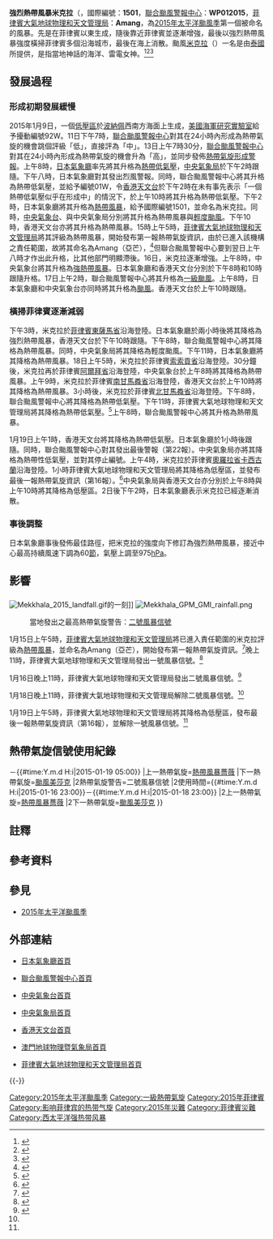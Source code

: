 {{NoteTA
|G1=TyphoonNew
|G2=TyphoonOld
|G3=Weather
|G4=單位
|G5=地名
|T=zh:強烈熱帶風暴米克拉 (2015年); zh-cn:台风米克拉 (2015年); zh-hk:颱風米克拉 (2015年); zh-mo:颱風米克拉 (2015年); zh-tw:中度颱風米克拉 (2015年);
|1=zh:強烈熱帶風暴米克拉; zh-cn:台风米克拉; zh-hk:颱風米克拉; zh-mo:颱風米克拉; zh-tw:中度颱風米克拉;
|2=zh:Severe Tropical Storm Mekkhala; zh-cn:Typhoon Mekkhala; zh-hk:Typhoon Mekkhala; zh-mo:Typhoon Mekkhala; zh-tw:Severe Tropical Storm Mekkhala
|skin=typhoon
}}
{{UTC+8}}
{{颱風基礎資訊
|颱風名稱               = 強烈熱帶風暴米克拉
|外文名稱               = Severe Tropical Storm Mekkhala
|外文語言               = 英文
|代表圖像               = Mekkhala 2015-01-17 0414Z.jpg
|代表圖像名稱           = 1月17日，正在菲律賓登陸的強烈熱帶風暴米克拉
|形成日期               = 2015年1月13日
|消散日期               = 2015年1月21日
|十分鐘平均風速JMA      = 60|JMA=knot
|十分鐘平均風速CWB      = 33|CWB=m/s
|十分鐘平均風速KMA      = 36|KMA=m/s
|十分鐘平均風速HKO      = 120
|十分鐘平均風速PAGASA   = 100
|十分鐘平均風速TMD      = 70|TMD=knot
|二分鐘平均風速         = 33|NMC=m/s
|一分鐘平均風速         = 70|SSHS=knot<!--JTWC-->
|瞬間最大陣風           = 155<!--JMA-->
|最低氣壓               = 975<!--JMA-->
|氣旋能量指數           = 3.2125
|財產損失               = {{PHI}}7,100,000.00[[美元|美元]]<ref name="Rappler01">{{cite web|author=Mar S. Arguelles|work=Philippine News Agency|publisher=Interaksyon|date=2015-01-21|accessdate=2015-03-24|title=Storm 'Amang' leaves 3 people dead, P318.7M in damages in Bicol|url=http://www.interaksyon.com/article/103439/storm-amang-leaves-3-people-dead-p318-7m-in-damages-in-bicol|deadurl=yes|archiveurl=https://web.archive.org/web/20150402112905/http://www.interaksyon.com/article/103439/storm-amang-leaves-3-people-dead-p318-7m-in-damages-in-bicol|archivedate=2015年4月2日}}</ref>
|死傷人數               = {{PHI}}3死<ref name="Rappler01"/>
|影響地區               = {{FSM}}<br>{{PHI}}
|備註                   = 
|颱風路徑圖             = Mekkhala 2015 track.png
|風季年份               = 2015
|風季位置               = 太平洋
}}
'''強烈熱帶風暴米克拉'''（{{lang-en|'''Severe Tropical Storm Mekkhala'''}}，國際編號：'''1501'''，[[聯合颱風警報中心|聯合颱風警報中心]]：'''WP012015'''，[[菲律賓大氣地球物理和天文管理局|菲律賓大氣地球物理和天文管理局]]：'''Amang'''，為[[2015年太平洋颱風季|2015年太平洋颱風季]]第一個被命名的風暴。先是在菲律賓以東生成，隨後靠近菲律賓並逐漸增強，最後以強烈熱帶風暴強度橫掃菲律賓多個沿海城市，最後在海上消散。颱風[[媚卡拉|米克拉]]（{{lang-th|เมขลา}}）一名是由[[泰國|泰國]]所提供，是指當地神話的海洋、雷電女神。<ref>{{cite web|url=http://www.weather.gov.hk/informtc/sound/tc_pronunciation2015_uc.htm#Thailand|title=熱帶氣旋名稱的意義|author=香港天文台|accessdate=2015-01-13|archive-url=https://web.archive.org/web/20150701212504/http://www.weather.gov.hk/informtc/sound/tc_pronunciation2015_uc.htm#Thailand|archive-date=2015-07-01|dead-url=yes}}</ref><ref>{{cite web|url=http://cwb.gov.tw/V7/knowledge/encyclopedia/ty007.htm|title=颱風百問——颱風是怎麼命名？|author=交通部中央氣象局|accessdate=2015-01-13|deadurl=yes|archiveurl=https://web.archive.org/web/20160531115722/http://www.cwb.gov.tw/V7/knowledge/encyclopedia/ty007.htm|archivedate=2016年5月31日|df=}}</ref><ref name="เมขลา">{{cite web|url=http://www.thaifolk.com/doc/mekkala.htm|title=เมขลา รามสูร|author=泰國民俗網|accessdate=2015-01-13|archive-date=2015-03-02|archive-url=https://web.archive.org/web/20150302150959/http://www.thaifolk.com/doc/mekkala.htm|dead-url=no}}{{th}}</ref>

==發展過程==
{{phs wikify}}
===形成初期發展緩慢===
2015年1月9日，一個[[低壓區|低壓區]]於[[波納佩|波納佩]]西南方海面上生成，[[美國海軍研究實驗室|美國海軍研究實驗室]]給予擾動編號92W。11日下午7時，[[聯合颱風警報中心|聯合颱風警報中心]]對其在24小時內形成為熱帶氣旋的機會跳個評級「低」，直接評為「中」。13日上午7時30分，[[聯合颱風警報中心|聯合颱風警報中心]]對其在24小時內形成為熱帶氣旋的機會升為「高」，並同步發佈[[熱帶氣旋形成警報|熱帶氣旋形成警報]]。上午8時，[[氣象廳_(日本)|日本氣象廳]]率先將其升格為[[熱帶低氣壓|熱帶低氣壓]]，[[交通部中央氣象局|中央氣象局]]於下午2時跟隨。下午八時，日本氣象廳對其發出烈風警報。同時，聯合颱風警報中心將其升格為熱帶低氣壓，並給予編號01W{{NoteTag|[[聯合颱風警報中心|聯合颱風警報中心]]會為所有於其責任範圍內被該部門評定為[[熱帶氣旋|熱帶氣旋]]的系統作出編號，由兩位數及一個英文字母組成。[[英文字母|英文字母]]表示該熱帶氣旋形成的區域，西北太平洋（包括[[南海|南海]]、[[東海|東海]]）以W表示；而兩位數字則指熱帶氣旋於當年在[[英文字母|英文字母]]所表示的區域內形成次序，換言之「01W」即指米克拉是年內第1個於西北太平洋區域內形成的熱帶氣旋。此編號系統每年重新開始。}}，令[[香港天文台|香港天文台]]於下午2時在未有事先表示「一個熱帶低氣壓似乎在形成中」的情況下，於上午10時將其升格為熱帶低氣壓。下午2時，日本氣象廳將其升格為[[熱帶風暴|熱帶風暴]]，給予國際編號1501，並命名為米克拉{{NoteTag|[[日本氣象廳|日本氣象廳]]是[[世界氣象組織|世界氣象組織]]指定的西北太平洋[[區域專責氣象中心|區域專責氣象中心]]，負責該區域內（包括南海、東海）的熱帶氣旋正式編號與命名工作：每當該機構把一個熱帶低氣壓升為熱帶風暴時，該機構亦會依照在[[世界氣象組織|世界氣象組織]][[颱風委員會|颱風委員會]]上通過的名稱表作出命名，同時給予4位數字的國際編號。前兩位為當年公元紀年最後兩位數（20'''15'''），後兩位代表米克拉是當年被[[日本氣象廳|日本氣象廳]]第'''1'''個升為[[熱帶風暴|熱帶風暴]]的[[熱帶氣旋|熱帶氣旋]]}}。同時，[[中央氣象台|中央氣象台]]、與中央氣象局分別將其升格為熱帶風暴與[[輕度颱風|輕度颱風]]。下午10時，香港天文台亦將其升格為熱帶風暴。15時上午5時，[[菲律賓大氣地球物理和天文管理局|菲律賓大氣地球物理和天文管理局]]將其評級為熱帶風暴，開始發布第一報熱帶氣旋資訊，由於已進入該機構之責任範圍，故將其命名為Amang（亞芒），<ref name=PAGASA1>{{cite web|title=amang_2015_bulletin #1|url=http://pagasa.dost.gov.ph/index.php/bulletin-archive/212-amang-2015-bulletin/2070-1|publisher=Philippine Atmospheric, Geophysical and Astronomical Services Administration|accessdate=2015-01-15|archivedate=2015-01-15|deadurl=yes|archiveurl=https://www.webcitation.org/6VbStsFgw?url=http://pagasa.dost.gov.ph/index.php/bulletin-archive/212-amang-2015-bulletin/2070-1}}</ref>但聯合颱風警報中心要到翌日上午八時才作出此升格，比其他部門明顯滯後。16日，米克拉逐漸增強。上午8時，中央氣象台將其升格為[[強烈熱帶風暴|強熱帶風暴]]。日本氣象廳和香港天文台分別於下午8時和10時跟隨升格。17日上午2時，聯合颱風警報中心將其升格為[[一級颱風|一級颱風]]。上午8時，日本氣象廳和中央氣象台亦同時將其升格為[[颱風|颱風]]。香港天文台於上午10時跟隨。

===橫掃菲律賓逐漸減弱===
下午3時，米克拉於[[菲律賓|菲律賓]][[東薩馬省|東薩馬省]]{{link-en|多洛雷斯|Dolores, Eastern Samar}}沿海登陸。日本氣象廳於兩小時後將其降格為強烈熱帶風暴，香港天文台於下午10時跟隨。下午8時，聯合颱風警報中心將其降格為熱帶風暴。同時，中央氣象局將其降格為輕度颱風。下午11時，日本氣象廳將其降格為熱帶風暴。18日上午5時，米克拉於菲律賓[[索索貢省|索索貢省]]{{link-en|普列托迪亞斯|Prieto Diaz, Sorsogon}}沿海登陸。30分鐘後，米克拉再於菲律賓[[阿爾拜省|阿爾拜省]]{{link-en|拉普拉普|Rapu-Rapu, Albay}}沿海登陸，中央氣象台於上午8時將其降格為熱帶風暴。上午9時，米克拉於菲律賓[[南甘馬粦省|南甘馬粦省]]{{link-en|聖荷西|San Jose, Camarines Sur}}沿海登陸，香港天文台於上午10時將其降格為熱帶風暴。3小時後，米克拉於菲律賓[[北甘馬粦省|北甘馬粦省]]{{link-en|梅賽德斯|Mercedes, Camarines Norte}}沿海登陸。下午8時，聯合颱風警報中心將其降格為熱帶低氣壓。下午11時，菲律賓大氣地球物理和天文管理局將其降格為熱帶低氣壓。<ref name=PAGASA15>{{cite web|title=amang_2015_bulletin #15|url=http://pagasa.dost.gov.ph/index.php/bulletin-archive/212-amang-2015-bulletin/2156-154|publisher=Philippine Atmospheric, Geophysical and Astronomical Services Administration|accessdate=2015-01-18|archivedate=2015-01-19|deadurl=yes|archiveurl=https://web.archive.org/web/20150119084220/http://pagasa.dost.gov.ph/index.php/bulletin-archive/212-amang-2015-bulletin/2156-154}}</ref>上午8時，聯合颱風警報中心將其升格為熱帶風暴。

1月19日上午1時，香港天文台將其降格為熱帶低氣壓。日本氣象廳於1小時後跟隨。同時，聯合颱風警報中心對其發出最後警報（第22報）。中央氣象局亦將其降格為熱帶性低氣壓，並對其停止編號。上午4時，米克拉於菲律賓[[奧羅拉省|奧羅拉省]][[卡西古蘭_(奧羅拉省)|卡西古蘭]]沿海登陸。1小時菲律賓大氣地球物理和天文管理局將其降格為低壓區，並發布最後一報熱帶氣旋資訊（第16報）。<ref name=PAGASAfinal>{{cite web|title=amang_2015_bulletin #16|url=http://pagasa.dost.gov.ph/index.php/bulletin-archive/212-amang-2015-bulletin/2159-16|publisher=Philippine Atmospheric, Geophysical and Astronomical Services Administration|accessdate=2015-01-19|archivedate=2015-01-19|deadurl=yes|archiveurl=https://web.archive.org/web/20150119080309/http://pagasa.dost.gov.ph/index.php/bulletin-archive/212-amang-2015-bulletin/2159-16}}</ref>中央氣象局與香港天文台亦分別於上午8時與上午10時將其降格為低壓區。2日後下午2時，日本氣象廳表示米克拉已經逐漸消散。

===事後調整===
日本氣象廳事後發佈最佳路徑，把米克拉的強度向下修訂為強烈熱帶風暴，接近中心最高持續風速下調為60[[節|節]]，氣壓上調至975[[hPa|hPa]]。

==影響==
==={{PHI}}===
[[File:Mekkhala_2015_landfall.gif|right]]的一刻]]
[[File:Mekkhala_GPM_GMI_rainfall.png|thumb]]
:當地發出之最高熱帶氣旋警告：[[熱帶氣旋警告#.C2.A0菲律賓|二號風暴信號]]
1月15日上午5時，[[菲律賓大氣地球物理和天文管理局|菲律賓大氣地球物理和天文管理局]]將已進入責任範圍的米克拉評級為[[熱帶風暴|熱帶風暴]]，並命名為Amang（亞芒），開始發布第一報熱帶氣旋資訊。<ref>{{cite web|title=amang_2015_bulletin #1|url=http://pagasa.dost.gov.ph/index.php/bulletin-archive/212-amang-2015-bulletin/2070-1|publisher=Philippine Atmospheric, Geophysical and Astronomical Services Administration|accessdate=2015-01-15|archivedate=2015-01-15|deadurl=yes|archiveurl=https://www.webcitation.org/6VbStsFgw?url=http://pagasa.dost.gov.ph/index.php/bulletin-archive/212-amang-2015-bulletin/2070-1}}</ref>晚上11時，菲律賓大氣地球物理和天文管理局發出一號風暴信號。<ref>{{cite web|title=amang_2015_bulletin #3|url=http://pagasa.dost.gov.ph/index.php/bulletin-archive/212-amang-2015-bulletin/2088-3|publisher=Philippine Atmospheric, Geophysical and Astronomical Services Administration|accessdate=2015-01-15|archivedate=2015-01-19|deadurl=yes|archiveurl=https://web.archive.org/web/20150119113746/http://pagasa.dost.gov.ph/index.php/bulletin-archive/212-amang-2015-bulletin/2088-3}}</ref>

1月16日晚上11時，菲律賓大氣地球物理和天文管理局發出二號風暴信號。<ref>{{cite web|title=amang_2015_bulletin #7|url=http://pagasa.dost.gov.ph/index.php/bulletin-archive/212-amang-2015-bulletin/2109-7|publisher=Philippine Atmospheric, Geophysical and Astronomical Services Administration|accessdate=2015-01-16|archivedate=2015-01-19|deadurl=yes|archiveurl=https://web.archive.org/web/20150119114049/http://pagasa.dost.gov.ph/index.php/bulletin-archive/212-amang-2015-bulletin/2109-7}}</ref>

1月18日晚上11時，菲律賓大氣地球物理和天文管理局解除二號風暴信號。<ref name=PAGASA15/>

1月19日上午5時，菲律賓大氣地球物理和天文管理局將其降格為低壓區，發布最後一報熱帶氣旋資訊（第16報），並解除一號風暴信號。<ref name=PAGASAfinal/>

==熱帶氣旋信號使用紀錄==
{{熱帶氣旋警告使用紀錄
|氣象台={{flagicon|Philippines}}[[菲律賓大氣地球物理和天文管理局|菲律賓大氣地球物理和天文管理局]]
|警告系統=[[熱帶氣旋警告#菲律賓|風暴信號]]
|熱帶氣旋警告=一號風暴信號
|使用時間={{#time:Y.m.d H:i|2015-01-15 23:00}}－{{#time:Y.m.d H:i|2015-01-19 05:00}}
|上一熱帶氣旋=[[熱帶風暴薔蜜_(2014年)|熱帶風暴薔薇]]
|下一熱帶氣旋=[[颱風美莎克_(2015年)|颱風美莎克]]
|2熱帶氣旋警告=二號風暴信號
|2使用時間={{#time:Y.m.d H:i|2015-01-16 23:00}}－{{#time:Y.m.d H:i|2015-01-18 23:00}}
|2上一熱帶氣旋=[[熱帶風暴薔蜜_(2014年)|熱帶風暴薔薇]]
|2下一熱帶氣旋=[[颱風美莎克_(2015年)|颱風美莎克]]
}}

==註釋==
{{NoteFoot}}

==參考資料==
{{reflist|2}}

==參見==
{{portal phs}}
*[[2015年太平洋颱風季|2015年太平洋颱風季]]

==外部連結==
{{Commons category|Severe Tropical Storm Mekkhala (2015) }}
*{{ja}}[http://www.jma.go.jp/ 日本氣象廳首頁] {{Wayback|url=http://www.jma.go.jp/ |date=20061107170045 }}
*{{en}}[http://www.usno.navy.mil/JTWC/ 聯合颱風警報中心首頁] {{Wayback|url=http://www.usno.navy.mil/JTWC/ |date=20150809201922 }}
*{{zh-cn}}[https://web.archive.org/web/20120928121548/http://www.nmc.gov.cn/ 中央氣象台首頁]
*{{zh-tw}}[http://www.cwb.gov.tw/ 中央氣象局首頁] {{Wayback|url=http://www.cwb.gov.tw/ |date=20181025071210 }}
*{{zh-hk}}[http://www.hko.gov.hk/ 香港天文台首頁] {{Wayback|url=http://www.hko.gov.hk/ |date=20110224003313 }}
*{{zh-hk}}[http://www.smg.gov.mo/ 澳門地球物理暨氣象局首頁] {{Wayback|url=http://www.smg.gov.mo/ |date=20140517030343 }}
*{{en}}[http://www.pagasa.dost.gov.ph/ 菲律賓大氣地球物理和天文管理局首頁] {{Wayback|url=http://www.pagasa.dost.gov.ph/ |date=20081216234000 }}

{{-}}
{{2015_Pacific_typhoon_season_buttons}}

[[Category:2015年太平洋颱風季|Category:2015年太平洋颱風季]]
[[Category:一級熱帶氣旋|Category:一級熱帶氣旋]]
[[Category:2015年菲律賓|Category:2015年菲律賓]]
[[Category:影响菲律宾的热带气旋|Category:影响菲律宾的热带气旋]]
[[Category:2015年災難|Category:2015年災難]]
[[Category:菲律賓災難|Category:菲律賓災難]]
[[Category:西太平洋强热带风暴|Category:西太平洋强热带风暴]]